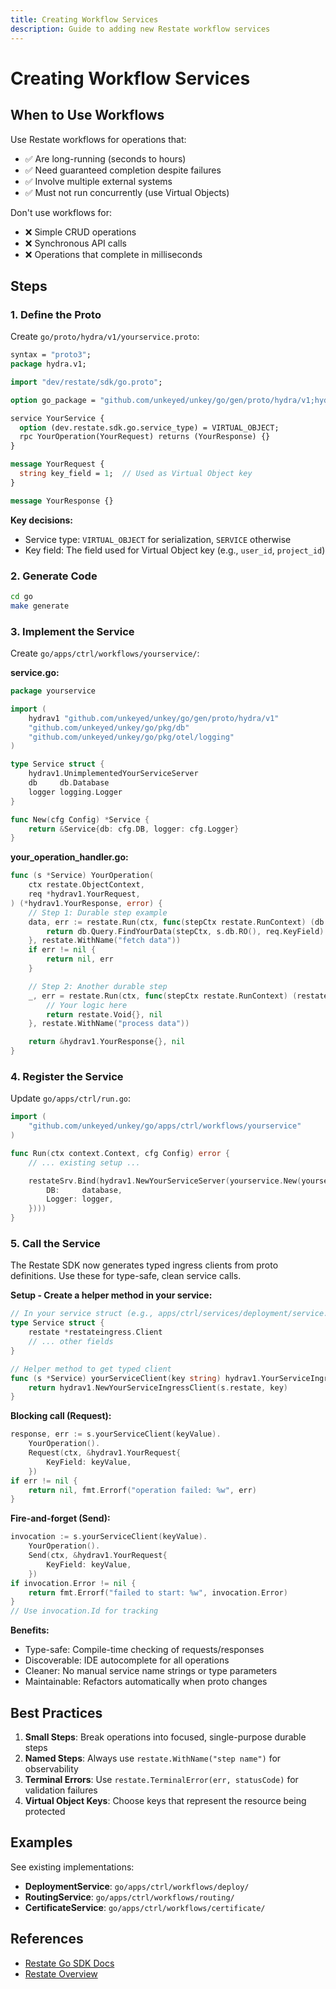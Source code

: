 ```yaml
---
title: Creating Workflow Services
description: Guide to adding new Restate workflow services
---
```


# Creating Workflow Services

## When to Use Workflows

Use Restate workflows for operations that:

- ✅ Are long-running (seconds to hours)
- ✅ Need guaranteed completion despite failures
- ✅ Involve multiple external systems
- ✅ Must not run concurrently (use Virtual Objects)

Don't use workflows for:

- ❌ Simple CRUD operations
- ❌ Synchronous API calls
- ❌ Operations that complete in milliseconds

## Steps

### 1. Define the Proto

Create `go/proto/hydra/v1/yourservice.proto`:

```protobuf
syntax = "proto3";
package hydra.v1;

import "dev/restate/sdk/go.proto";

option go_package = "github.com/unkeyed/unkey/go/gen/proto/hydra/v1;hydrav1";

service YourService {
  option (dev.restate.sdk.go.service_type) = VIRTUAL_OBJECT;
  rpc YourOperation(YourRequest) returns (YourResponse) {}
}

message YourRequest {
  string key_field = 1;  // Used as Virtual Object key
}

message YourResponse {}
```

**Key decisions:**

- Service type: `VIRTUAL_OBJECT` for serialization, `SERVICE` otherwise
- Key field: The field used for Virtual Object key (e.g., `user_id`, `project_id`)

### 2. Generate Code

```bash
cd go
make generate
```

### 3. Implement the Service

Create `go/apps/ctrl/workflows/yourservice/`:

**service.go:**

```go
package yourservice

import (
    hydrav1 "github.com/unkeyed/unkey/go/gen/proto/hydra/v1"
    "github.com/unkeyed/unkey/go/pkg/db"
    "github.com/unkeyed/unkey/go/pkg/otel/logging"
)

type Service struct {
    hydrav1.UnimplementedYourServiceServer
    db     db.Database
    logger logging.Logger
}

func New(cfg Config) *Service {
    return &Service{db: cfg.DB, logger: cfg.Logger}
}
```

**your_operation_handler.go:**

```go
func (s *Service) YourOperation(
    ctx restate.ObjectContext,
    req *hydrav1.YourRequest,
) (*hydrav1.YourResponse, error) {
    // Step 1: Durable step example
    data, err := restate.Run(ctx, func(stepCtx restate.RunContext) (db.YourData, error) {
        return db.Query.FindYourData(stepCtx, s.db.RO(), req.KeyField)
    }, restate.WithName("fetch data"))
    if err != nil {
        return nil, err
    }

    // Step 2: Another durable step
    _, err = restate.Run(ctx, func(stepCtx restate.RunContext) (restate.Void, error) {
        // Your logic here
        return restate.Void{}, nil
    }, restate.WithName("process data"))

    return &hydrav1.YourResponse{}, nil
}
```

### 4. Register the Service

Update `go/apps/ctrl/run.go`:

```go
import (
    "github.com/unkeyed/unkey/go/apps/ctrl/workflows/yourservice"
)

func Run(ctx context.Context, cfg Config) error {
    // ... existing setup ...

    restateSrv.Bind(hydrav1.NewYourServiceServer(yourservice.New(yourservice.Config{
        DB:     database,
        Logger: logger,
    })))
}
```

### 5. Call the Service

The Restate SDK now generates typed ingress clients from proto definitions. Use these for type-safe, clean service calls.

**Setup - Create a helper method in your service:**

```go
// In your service struct (e.g., apps/ctrl/services/deployment/service.go)
type Service struct {
    restate *restateingress.Client
    // ... other fields
}

// Helper method to get typed client
func (s *Service) yourServiceClient(key string) hydrav1.YourServiceIngressClient {
    return hydrav1.NewYourServiceIngressClient(s.restate, key)
}
```

**Blocking call (Request):**

```go
response, err := s.yourServiceClient(keyValue).
    YourOperation().
    Request(ctx, &hydrav1.YourRequest{
        KeyField: keyValue,
    })
if err != nil {
    return nil, fmt.Errorf("operation failed: %w", err)
}
```

**Fire-and-forget (Send):**

```go
invocation := s.yourServiceClient(keyValue).
    YourOperation().
    Send(ctx, &hydrav1.YourRequest{
        KeyField: keyValue,
    })
if invocation.Error != nil {
    return fmt.Errorf("failed to start: %w", invocation.Error)
}
// Use invocation.Id for tracking
```

**Benefits:**

- Type-safe: Compile-time checking of requests/responses
- Discoverable: IDE autocomplete for all operations
- Cleaner: No manual service name strings or type parameters
- Maintainable: Refactors automatically when proto changes

## Best Practices

1. **Small Steps**: Break operations into focused, single-purpose durable steps
2. **Named Steps**: Always use `restate.WithName("step name")` for observability
3. **Terminal Errors**: Use `restate.TerminalError(err, statusCode)` for validation failures
4. **Virtual Object Keys**: Choose keys that represent the resource being protected

## Examples

See existing implementations:

- **DeploymentService**: `go/apps/ctrl/workflows/deploy/`
- **RoutingService**: `go/apps/ctrl/workflows/routing/`
- **CertificateService**: `go/apps/ctrl/workflows/certificate/`

## References

- [Restate Go SDK Docs](https://docs.restate.dev/develop/go/)
- [Restate Overview](./index)
